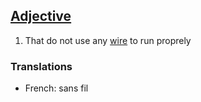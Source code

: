 ==[[Adjective]]==

#That do not use any [[wire]] to run proprely

===Translations===

*French: sans fil